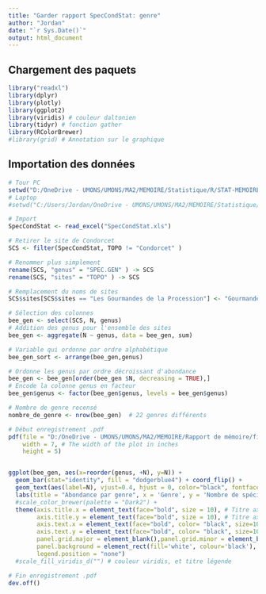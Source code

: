 ```yaml
---
title: "Garder rapport SpecCondStat: genre"
author: "Jordan"
date: "`r Sys.Date()`"
output: html_document
---
```


## Chargement des paquets

```r
library("readxl") 
library(dplyr)
library(plotly)
library(ggplot2)
library(viridis) # couleur daltonien
library(tidyr) # fonction gather
library(RColorBrewer)
#library(grid) # Annotation sur le graphique

```

## Importation des données
```r
# Tour PC
setwd("D:/OneDrive - UMONS/UMONS/MA2/MEMOIRE/Statistique/R/STAT-MEMOIRE/RAW")
# Laptop
#setwd("C:/Users/Jordan/OneDrive - UMONS/UMONS/MA2/MEMOIRE/Statistique/R/STAT-MEMOIRE/RAW2")

# Import
SpecCondStat <- read_excel("SpecCondStat.xls")
```


```r
# Retirer le site de Condorcet
SCS <- filter(SpecCondStat, TOPO != "Condorcet" )

# Renommer plus simplement
rename(SCS, "genus" = "SPEC.GEN" ) -> SCS
rename(SCS, "sites" = "TOPO" ) -> SCS

# Remplacement du noms de sites
SCS$sites[SCS$sites == "Les Gourmandes de la Procession"] <- "Gourmandes de la Procession"

```

```r


# Sélection des colonnes
bee_gen <- select(SCS, N, genus)
# Addition des genus pour l'ensemble des sites
bee_gen <- aggregate(N ~ genus, data = bee_gen, sum)

# Variable qui ordonne par ordre alphabétique
bee_gen_sort <- arrange(bee_gen,genus)

# Ordonne les genus par ordre décroissant d'abondance
bee_gen <- bee_gen[order(bee_gen $N, decreasing = TRUE),]
# Encode la colonne genus en facteur
bee_gen$genus <- factor(bee_gen$genus, levels = bee_gen$genus)

# Nombre de genre recensé
nombre_de_genre <- nrow(bee_gen)  # 22 genres différents
```

```r
# Début enregistrement .pdf
pdf(file = "D:/OneDrive - UMONS/UMONS/MA2/MEMOIRE/Rapport de mémoire/figure/abundance_genus.pdf",   # The directory you want to save the file in
    width = 7, # The width of the plot in inches
    height = 5)


ggplot(bee_gen, aes(x=reorder(genus, +N), y=N)) +
  geom_bar(stat="identity", fill = "dodgerblue4") + coord_flip() + 
  geom_text(aes(label=N), vjust=0.4, hjust = 0, color="black", fontface = "bold", size=3.5) +
  labs(title = "Abondance par genre", x = 'Genre', y = 'Nombre de spécimens') +
  #scale_color_brewer(palette = "Dark2") +
  theme(axis.title.x = element_text(face="bold", size = 10), # Titre axe x
        axis.title.y = element_text(face="bold", size = 10), # Titre axe y
        axis.text.x = element_text(face="bold", color= "black", size=10, hjust=0), # Echelle x
        axis.text.y = element_text(face="bold", color= "black", size=10), # Echelle y
        panel.grid.major = element_blank(),panel.grid.minor = element_blank(),
        panel.background = element_rect(fill='white', colour='black'),
        legend.position = "none") 
  #scale_fill_viridis_d("") # couleur viridis, et titre légende

# Fin enregistrement .pdf
dev.off()
```

